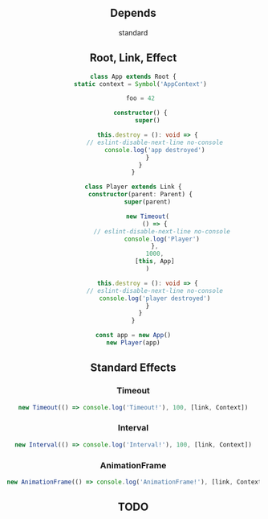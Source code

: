 
<Header root='../../' selected="features/link" />

## Depends
standard<br/>

## Root, Link, Effect
```typescript
class App extends Root {
    static context = Symbol('AppContext')

    foo = 42

    constructor() {
        super()

        this.destroy = (): void => {
            // eslint-disable-next-line no-console
            console.log('app destroyed')
        }
    }
}

class Player extends Link {
    constructor(parent: Parent) {
        super(parent)

        new Timeout(
            () => {
                // eslint-disable-next-line no-console
                console.log('Player')
            },
            1000,
            [this, App]
        )

        this.destroy = (): void => {
            // eslint-disable-next-line no-console
            console.log('player destroyed')
        }
    }
}

const app = new App()
new Player(app)
```

## Standard Effects
### Timeout
```typescript
new Timeout(() => console.log('Timeout!'), 100, [link, Context])
```

### Interval
```typescript
new Interval(() => console.log('Interval!'), 100, [link, Context])
```

### AnimationFrame
```typescript
new AnimationFrame(() => console.log('AnimationFrame!'), [link, Context])
```

## TODO